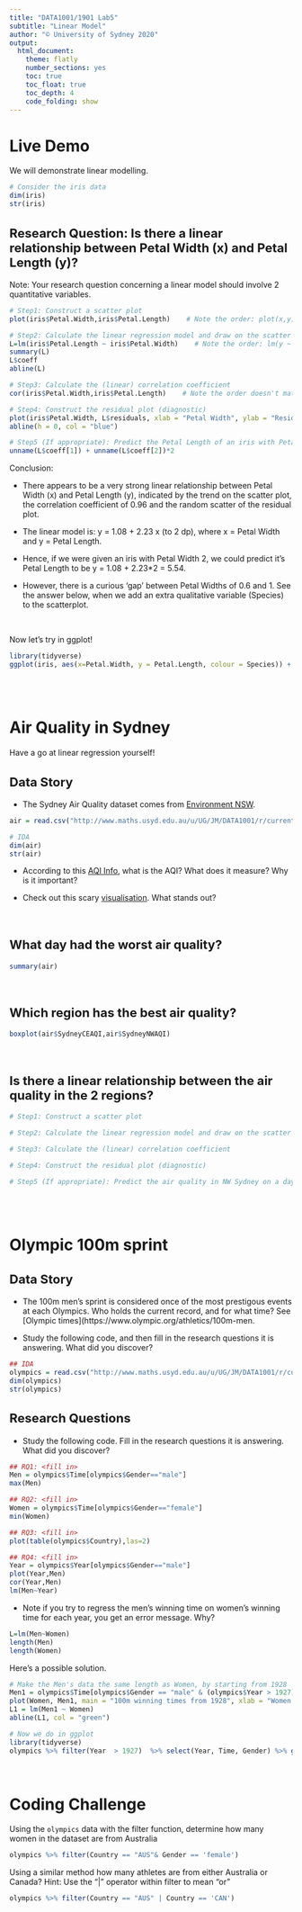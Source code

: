 ```yaml
---
title: "DATA1001/1901 Lab5"
subtitle: "Linear Model"
author: "© University of Sydney 2020"
output:
  html_document:
    theme: flatly
    number_sections: yes
    toc: true
    toc_float: true
    toc_depth: 4
    code_folding: show
---
```


<style>
h2 { /* Header 2 */
    font-size: 22px
}
</style>

<style>
h3 { /* Header 3 */
    font-size: 18px
}
</style>

# Live Demo

We will demonstrate linear modelling.

```r
# Consider the iris data
dim(iris)
str(iris)
```

## Research Question: Is there a linear relationship between Petal Width (x) and Petal Length (y)?

Note: Your research question concerning a linear model should involve 2 quantitative variables.

```r
# Step1: Construct a scatter plot
plot(iris$Petal.Width,iris$Petal.Length)    # Note the order: plot(x,y)

# Step2: Calculate the linear regression model and draw on the scatter plot
L=lm(iris$Petal.Length ~ iris$Petal.Width)    # Note the order: lm(y ~ x)
summary(L)
L$coeff
abline(L)

# Step3: Calculate the (linear) correlation coefficient
cor(iris$Petal.Width,iris$Petal.Length)    # Note the order doesn't matter :)

# Step4: Construct the residual plot (diagnostic)
plot(iris$Petal.Width, L$residuals, xlab = "Petal Width", ylab = "Residuals")
abline(h = 0, col = "blue")

# Step5 (If appropriate): Predict the Petal Length of an iris with Petal Width of 2
unname(L$coeff[1]) + unname(L$coeff[2])*2
```

Conclusion: 

- There appears to be a very strong linear relationship between Petal Width (x) and Petal Length (y), indicated by the trend on the scatter plot, the correlation coefficient of 0.96 and the random scatter of the residual plot.

- The linear model is: y = 1.08 + 2.23 x (to 2 dp), where x = Petal Width and y = Petal Length.

- Hence, if we were given an iris with Petal Width 2, we could predict it's Petal Length to be y = 1.08 + 2.23*2 = 5.54.

- However, there is a curious 'gap' between Petal Widths of 0.6 and 1. See the answer below, when we add an extra qualitative variable (Species) to the scatterplot.

<br>

Now let's try in ggplot!

```r
library(tidyverse)
ggplot(iris, aes(x=Petal.Width, y = Petal.Length, colour = Species)) + geom_point()
```

<br><br>

# Air Quality in Sydney 

Have a go at linear regression yourself!

## Data Story

- The Sydney Air Quality dataset comes from [Environment NSW](http://www.environment.nsw.gov.au/AQMS/search.htm).

```r
air = read.csv("http://www.maths.usyd.edu.au/u/UG/JM/DATA1001/r/current/data/AQI_July2015.csv")

# IDA
dim(air)
str(air)
```

- According to this [AQI Info](http://www.health.nsw.gov.au/environment/air/Pages/aqi.aspx), what is the AQI? What does it measure? Why is it important?

- Check out this scary [visualisation](http://aqicn.org/map/). What stands out?   

<br>

## What day had the worst air quality? 

```r
summary(air)
```

<br>

## Which region has the best air quality?

```r
boxplot(air$SydneyCEAQI,air$SydneyNWAQI)
```

<br>

## Is there a linear relationship between the air quality in the 2 regions?

```r
# Step1: Construct a scatter plot

# Step2: Calculate the linear regression model and draw on the scatter plot

# Step3: Calculate the (linear) correlation coefficient

# Step4: Construct the residual plot (diagnostic)

# Step5 (If appropriate): Predict the air quality in NW Sydney on a day when the air quality in CE Sydney is 120
```

<br><br>

# Olympic 100m sprint 

## Data Story

- The 100m men's sprint is considered once of the most prestigous events at each Olympics. Who holds the current record, and for what time? See
[Olympic times](https://www.olympic.org/athletics/100m-men.

- Study the following code, and then fill in the research questions it is answering. What did you discover?

```r
## IDA
olympics = read.csv("http://www.maths.usyd.edu.au/u/UG/JM/DATA1001/r/current/data/Olympics100m.csv")
dim(olympics)
str(olympics)
```

## Research Questions

- Study the following code. Fill in the research questions it is answering. What did you discover?

```r
## RQ1: <fill in> 
Men = olympics$Time[olympics$Gender=="male"]
max(Men)

## RQ2: <fill in>
Women = olympics$Time[olympics$Gender=="female"]
min(Women)

## RQ3: <fill in>
plot(table(olympics$Country),las=2)

## RQ4: <fill in>
Year = olympics$Year[olympics$Gender=="male"]
plot(Year,Men)
cor(Year,Men)
lm(Men~Year)
```

- Note if you try to regress the men's winning time on women's winning time for each year, you get an error message. Why? 

```r
L=lm(Men~Women)
length(Men)
length(Women)
```

Here's a possible solution.
```r
# Make the Men's data the same length as Women, by starting from 1928
Men1 = olympics$Time[olympics$Gender == "male" & (olympics$Year > 1927)]
plot(Women, Men1, main = "100m winning times from 1928", xlab = "Women's Times (s)", ylab = "Men's Times (s)")
L1 = lm(Men1 ~ Women)
abline(L1, col = "green")
```


```r
# Now we do in ggplot
library(tidyverse)
olympics %>% filter(Year  > 1927)  %>% select(Year, Time, Gender) %>% ggplot(aes(x=Year, y = Time, colour = Gender)) + geom_point()
```

<br>

# Coding Challenge
Using the `olympics` data with the filter function, determine how many women in the dataset are from Australia

```r
olympics %>% filter(Country == "AUS"& Gender == 'female')
```

Using a similar method how many athletes are from either Australia or Canada?
Hint: Use the "|" operator within filter to mean "or"
```r
olympics %>% filter(Country == "AUS" | Country == 'CAN')
```






